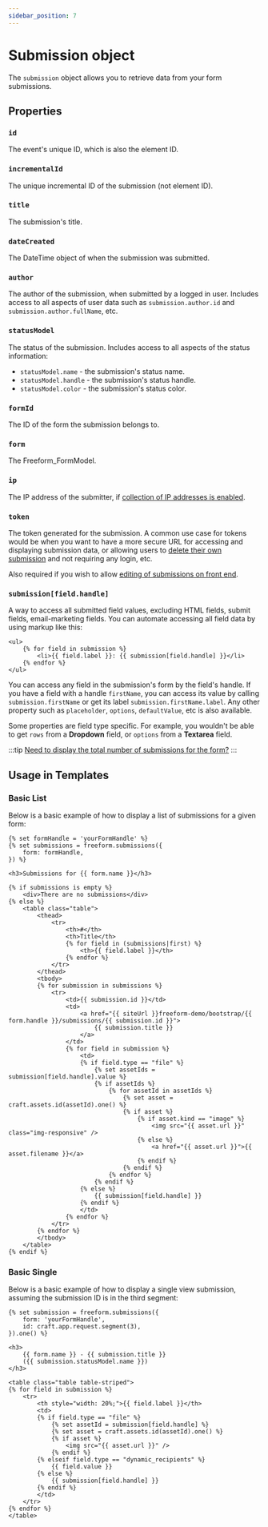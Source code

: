 ```yaml
---
sidebar_position: 7
---
```


# Submission object

The `submission` object allows you to retrieve data from your form submissions.

## Properties

### `id`

The event's unique ID, which is also the element ID.

### `incrementalId`

The unique incremental ID of the submission (not element ID).

### `title`

The submission's title.

### `dateCreated`

The DateTime object of when the submission was submitted.

### `author`

The author of the submission, when submitted by a logged in user. Includes access to all aspects of user data such as `submission.author.id` and `submission.author.fullName`, etc.

### `statusModel`

The status of the submission. Includes access to all aspects of the status information:

- `statusModel.name` - the submission's status name.
- `statusModel.handle` - the submission's status handle.
- `statusModel.color` - the submission's status color.

### `formId`

The ID of the form the submission belongs to.

### `form`

The Freeform_FormModel.

### `ip`

The IP address of the submitter, if [collection of IP addresses is enabled](../../forms/builder/#form-settings).

### `token`

The token generated for the submission. A common use case for tokens would be when you want to have a more secure URL for accessing and displaying submission data, or allowing users to [delete their own submission](../queries/deleting-submissions-by-token) and not requiring any login, etc.

Also required if you wish to allow [editing of submissions on front end](../../submissions/overview/#editing-submissions/).

### `submission[field.handle]`

A way to access all submitted field values, excluding HTML fields, submit fields, email-marketing fields. You can automate accessing all field data by using markup like this:

```twig
<ul>
	{% for field in submission %}
		<li>{{ field.label }}: {{ submission[field.handle] }}</li>
	{% endfor %}
</ul>
```

You can access any field in the submission's form by the field's handle. If you have a field with a handle `firstName`, you can access its value by calling `submission.firstName` or get its label `submission.firstName.label`. Any other property such as `placeholder`, `options`, `defaultValue`, etc is also available.

Some properties are field type specific. For example, you wouldn't be able to get `rows` from a **Dropdown** field, or `options` from a **Textarea** field.

:::tip
[Need to display the total number of submissions for the form?](../../guides/guides/submission-data/total-number-of-submissions-for-form)
:::

## Usage in Templates

### Basic List

Below is a basic example of how to display a list of submissions for a given form:

```twig
{% set formHandle = 'yourFormHandle' %}
{% set submissions = freeform.submissions({
	form: formHandle,
}) %}

<h3>Submissions for {{ form.name }}</h3>

{% if submissions is empty %}
	<div>There are no submissions</div>
{% else %}
	<table class="table">
		<thead>
			<tr>
				<th>#</th>
				<th>Title</th>
				{% for field in (submissions|first) %}
					<th>{{ field.label }}</th>
				{% endfor %}
			</tr>
		</thead>
		<tbody>
		{% for submission in submissions %}
			<tr>
				<td>{{ submission.id }}</td>
				<td>
					<a href="{{ siteUrl }}freeform-demo/bootstrap/{{ form.handle }}/submissions/{{ submission.id }}">
						{{ submission.title }}
					</a>
				</td>
				{% for field in submission %}
					<td>
					{% if field.type == "file" %}
						{% set assetIds = submission[field.handle].value %}
						{% if assetIds %}
							{% for assetId in assetIds %}
								{% set asset = craft.assets.id(assetId).one() %}
								{% if asset %}
									{% if asset.kind == "image" %}
										<img src="{{ asset.url }}" class="img-responsive" />
									{% else %}
										<a href="{{ asset.url }}">{{ asset.filename }}</a>
									{% endif %}
								{% endif %}
							{% endfor %}
						{% endif %}
					{% else %}
						{{ submission[field.handle] }}
					{% endif %}
					</td>
				{% endfor %}
			</tr>
		{% endfor %}
		</tbody>
	</table>
{% endif %}
```

### Basic Single

Below is a basic example of how to display a single view submission, assuming the submission ID is in the third segment:

```twig
{% set submission = freeform.submissions({
	form: 'yourFormHandle',
	id: craft.app.request.segment(3),
}).one() %}

<h3>
	{{ form.name }} - {{ submission.title }}
	({{ submission.statusModel.name }})
</h3>

<table class="table table-striped">
{% for field in submission %}
	<tr>
		<th style="width: 20%;">{{ field.label }}</th>
		<td>
		{% if field.type == "file" %}
			{% set assetId = submission[field.handle] %}
			{% set asset = craft.assets.id(assetId).one() %}
			{% if asset %}
				<img src="{{ asset.url }}" />
			{% endif %}
		{% elseif field.type == "dynamic_recipients" %}
			{{ field.value }}
		{% else %}
			{{ submission[field.handle] }}
		{% endif %}
		</td>
	</tr>
{% endfor %}
</table>
```
